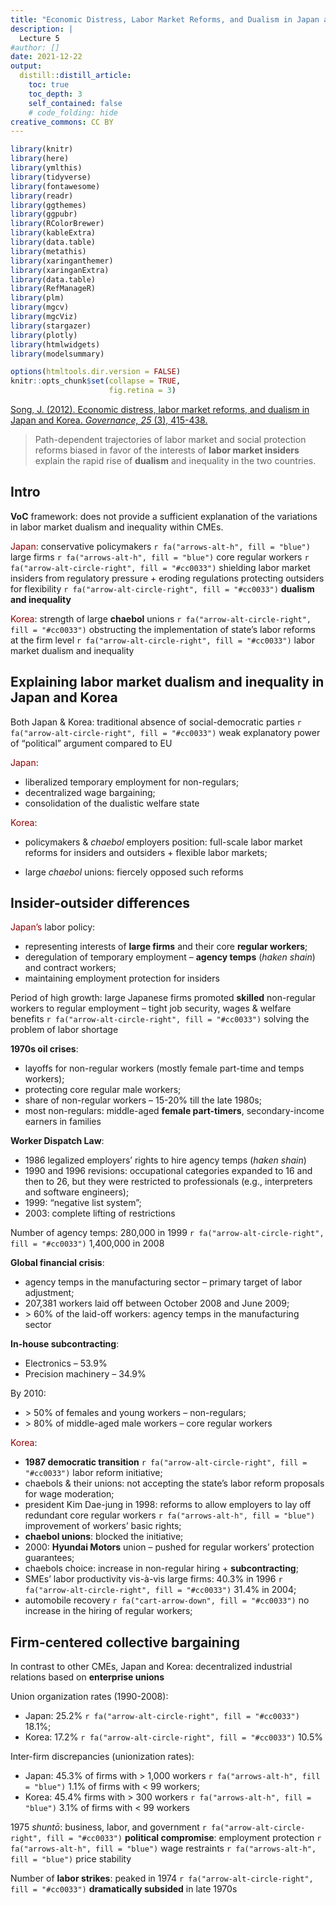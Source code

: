 ```yaml
---
title: "Economic Distress, Labor Market Reforms, and Dualism in Japan and Korea"
description: |
  Lecture 5
#author: []
date: 2021-12-22
output:
  distill::distill_article:
    toc: true
    toc_depth: 3
    self_contained: false
    # code_folding: hide
creative_commons: CC BY
---
```



```r
library(knitr)
library(here)
library(ymlthis)
library(tidyverse)
library(fontawesome)
library(readr)
library(ggthemes)
library(ggpubr)
library(RColorBrewer)
library(kableExtra)
library(data.table)
library(metathis)
library(xaringanthemer)
library(xaringanExtra)
library(data.table)
library(RefManageR)
library(plm)
library(mgcv)
library(mgcViz)
library(stargazer)
library(plotly)
library(htmlwidgets)
library(modelsummary)
```


```r
options(htmltools.dir.version = FALSE)
knitr::opts_chunk$set(collapse = TRUE,
                      fig.retina = 3)
```


::: {.define .article style="color: blue;"}
[Song, J. (2012). Economic distress, labor market reforms, and dualism in Japan and Korea. *Governance, 25* (3), 415-438.](https://doi.org/10.1111/j.1468-0491.2012.01566.x)
:::

> Path-dependent trajectories of labor market and social protection reforms biased in favor of the interests of **labor market insiders** explain the rapid rise of **dualism** and inequality in the two countries.


## Intro

**VoC** framework: does not provide a sufficient explanation of the variations in labor market dualism and inequality within CMEs.

<span style="color:darkred">Japan</span>: conservative policymakers `r fa("arrows-alt-h", fill = "blue")` large firms `r fa("arrows-alt-h", fill = "blue")` core regular workers `r fa("arrow-alt-circle-right", fill = "#cc0033")` shielding labor market insiders from regulatory pressure + eroding regulations protecting outsiders for flexibility `r fa("arrow-alt-circle-right", fill = "#cc0033")` **dualism and inequality**

<span style="color:darkred">Korea</span>: strength of large **chaebol** unions `r fa("arrow-alt-circle-right", fill = "#cc0033")` obstructing the implementation of state’s labor reforms at the firm level `r fa("arrow-alt-circle-right", fill = "#cc0033")` labor market dualism and inequality


## Explaining labor market dualism and inequality in Japan and Korea

Both Japan & Korea: traditional absence of social-democratic parties `r fa("arrow-alt-circle-right", fill = "#cc0033")` weak explanatory power of "political" argument compared to EU

<span style="color:darkred">Japan</span>: 

 - liberalized temporary employment for non-regulars; 
 - decentralized wage bargaining;
 - consolidation of the dualistic welfare state

<span style="color:darkred">Korea</span>: 

 - policymakers & *chaebol* employers position: full-scale labor market reforms for insiders and outsiders + flexible labor markets;
 
 - large *chaebol* unions: fiercely opposed such reforms
 
 
## Insider-outsider differences

<span style="color:darkred">Japan's</span> labor policy: 

 - representing interests of **large firms** and their core **regular workers**;
 - deregulation of temporary employment -- **agency temps** (*haken shain*) and contract workers;
 - maintaining employment protection for insiders

Period of high growth: large Japanese firms promoted **skilled** non-regular workers to regular employment -- tight job security, wages & welfare benefits `r fa("arrow-alt-circle-right", fill = "#cc0033")` solving the problem of labor shortage

**1970s oil crises**:

 - layoffs for non-regular workers (mostly female part-time and temps workers);
 - protecting core regular male workers; 
 - share of non-regular workers -- 15-20\% till the late 1980s; 
 - most non-regulars: middle-aged **female part-timers**, secondary-income earners in families
 
 
**Worker Dispatch Law**:

 - 1986 legalized employers' rights to hire agency temps (*haken shain*) 
 - 1990 and 1996 revisions: occupational categories expanded to 16 and then to 26, but they were restricted to professionals (e.g., interpreters and software engineers);
 - 1999: "negative list system";
 - 2003: complete lifting of restrictions
 
Number of agency temps: 280,000 in 1999 `r fa("arrow-alt-circle-right", fill = "#cc0033")` 1,400,000 in 2008

**Global financial crisis**: 

 - agency temps in the manufacturing sector -- primary target of labor adjustment;
 - 207,381 workers laid off between October 2008 and June 2009;
 - \> 60\% of the laid-off workers: agency temps in the manufacturing sector
 
**In-house subcontracting**:

 - Electronics -- 53.9\%
 - Precision machinery -- 34.9\%
 
By 2010: 

 - \> 50\% of females and young workers -- non-regulars; 
 - \> 80\% of middle-aged male workers -- core regular workers

 
<span style="color:darkred">Korea</span>:

 - **1987 democratic transition** `r fa("arrow-alt-circle-right", fill = "#cc0033")` labor reform initiative;
 - chaebols & their unions: not accepting the state’s labor reform proposals for wage moderation;
 - president Kim Dae-jung in 1998: reforms to allow employers to lay off
redundant core regular workers `r fa("arrows-alt-h", fill = "blue")` improvement of workers' basic rights;
 - **chaebol unions**: blocked the initiative;
 - 2000: **Hyundai Motors** union -- pushed for regular workers' protection guarantees;
 - chaebols choice: increase in non-regular hiring + **subcontracting**;
 - SMEs' labor productivity vis-à-vis large firms: 40.3\% in 1996 `r fa("arrow-alt-circle-right", fill = "#cc0033")` 31.4\% in 2004;
 - automobile recovery `r fa("cart-arrow-down", fill = "#cc0033")` no increase in the hiring of regular workers;


## Firm-centered collective bargaining

In contrast to other CMEs, Japan and Korea: decentralized industrial relations based on **enterprise unions**

Union organization rates (1990-2008): 

 - Japan: 25.2\% `r fa("arrow-alt-circle-right", fill = "#cc0033")` 18.1\%;
 - Korea: 17.2\% `r fa("arrow-alt-circle-right", fill = "#cc0033")` 10.5\%

Inter-firm discrepancies (unionization rates): 

 - Japan: 45.3\% of firms with > 1,000 workers `r fa("arrows-alt-h", fill = "blue")` 1.1\% of firms with < 99 workers;
 - Korea: 45.4\% firms with > 300 workers `r fa("arrows-alt-h", fill = "blue")` 3.1\% of firms with < 99 workers

1975 *shunt&#333;*: business, labor, and government `r fa("arrow-alt-circle-right", fill = "#cc0033")` **political compromise**: employment protection `r fa("arrows-alt-h", fill = "blue")` wage restraints `r fa("arrows-alt-h", fill = "blue")` price stability

Number of **labor strikes**: peaked in 1974 `r fa("arrow-alt-circle-right", fill = "#cc0033")` **dramatically subsided** in late 1970s
